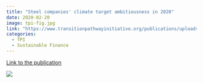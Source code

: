 ```yaml
---
title: "Steel companies' climate target ambitiousness in 2020"
date: 2020-02-20
image: tpi-fig.jpg
link: "https://www.transitionpathwayinitiative.org/publications/uploads/2020-management-quality-and-carbon-performance-of-industrials-and-materials-companies"
categories: 
  - TPI
  - Sustainable Finance
---
```


[Link to the publication](https://www.transitionpathwayinitiative.org/publications/uploads/2020-management-quality-and-carbon-performance-of-industrials-and-materials-companies)

![](tpi-fig.jpg)
